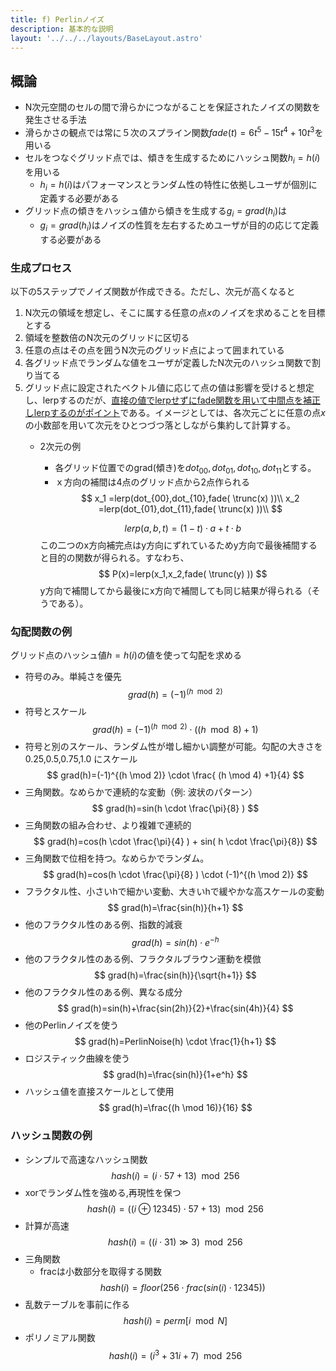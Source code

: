 ```yaml
---
title: f) Perlinノイズ
description: 基本的な説明
layout: '../../../layouts/BaseLayout.astro'
---
```

## 概論
- N次元空間のセルの間で滑らかにつながることを保証されたノイズの関数を発生させる手法
- 滑らかさの観点では常に５次のスプライン関数$fade(t)=6t^5-15t^4+10t^3$を用いる
- セルをつなぐグリッド点では、傾きを生成するためにハッシュ関数$h_i=h(i)$を用いる
  - $h_i=h(i)$はパフォーマンスとランダム性の特性に依拠しユーザが個別に定義する必要がある
- グリッド点の傾きをハッシュ値から傾きを生成する$g_i=grad(h_i)$は
  - $g_i=grad(h_i)$はノイズの性質を左右するためユーザが目的の応じて定義する必要がある

### 生成プロセス
以下の5ステップでノイズ関数が作成できる。ただし、次元が高くなると
1. N次元の領域を想定し、そこに属する任意の点$x$のノイズを求めることを目標とする
2. 領域を整数倍のN次元のグリッドに区切る
3. 任意の点はその点を囲うN次元のグリッド点によって囲まれている
4. 各グリッド点でランダムな値をユーザが定義したN次元のハッシュ関数で割り当てる
5. グリッド点に設定されたベクトル値に応じて点の値は影響を受けると想定し、lerpするのだが、<u>直接の値でlerpせずにfade関数を用いて中間点を補正しlerpするのがポイント</u>である。イメージとしては、各次元ごとに任意の点$x$の小数部を用いて次元をひとつづつ落としながら集約して計算する。
   - 2次元の例
     - 各グリッド位置でのgrad(傾き)を$dot_{00}, dot_{01}, dot_{10}, dot_{11}$とする。
     - ｘ方向の補間は4点のグリッド点から2点作られる
     $$
      x_1 =lerp(dot_{00},dot_{10},fade( \trunc(x) ))\\
      x_2 =lerp(dot_{01},dot_{11},fade( \trunc(x) ))\\
     $$
     
     $$
      lerp(a,b,t) = (1-t) \cdot a+t \cdot b
     $$
     この二つのx方向補完点はy方向にずれているためy方向で最後補間すると目的の関数が得られる。すなわち、
     $$
      P(x)=lerp(x_1,x_2,fade( \trunc(y) ))
     $$
     y方向で補間してから最後にx方向で補間しても同じ結果が得られる（そうである）。

### 勾配関数の例
グリッド点のハッシュ値$h=h(i)$の値を使って勾配を求める
- 符号のみ。単純さを優先
$$
 grad(h)=(-1)^{(h \mod 2)}
$$
- 符号とスケール
$$
 grad(h)=(-1)^{(h \mod 2)} \cdot ( (h \mod 8) +1)
$$
- 符号と別のスケール、ランダム性が増し細かい調整が可能。勾配の大きさを0.25,0.5,0.75,1.0 にスケール
$$
 grad(h)=(-1)^{(h \mod 2)} \cdot \frac{ (h \mod 4) +1}{4}
$$
- 三角関数。なめらかで連続的な変動（例: 波状のパターン）
$$
 grad(h)=sin(h \cdot \frac{\pi}{8} )
$$
- 三角関数の組み合わせ、より複雑で連続的
$$
 grad(h)=cos(h \cdot \frac{\pi}{4} ) + sin( h \cdot \frac{\pi}{8})
$$
- 三角関数で位相を持つ。なめらかでランダム。
$$
 grad(h)=cos(h \cdot \frac{\pi}{8} ) \cdot (-1)^{(h \mod 2)}
$$
- フラクタル性、小さいhで細かい変動、大きいhで緩やかな高スケールの変動
$$
 grad(h)=\frac{sin(h)}{h+1}
$$
- 他のフラクタル性のある例、指数的減衰
$$
 grad(h)=sin(h) \cdot e^{-h}
$$
- 他のフラクタル性のある例、フラクタルブラウン運動を模倣
$$
 grad(h)=\frac{sin(h)}{\sqrt{h+1}}
$$
- 他のフラクタル性のある例、異なる成分
$$
 grad(h)=sin(h)+\frac{sin(2h)}{2}+\frac{sin(4h)}{4}
$$
- 他のPerlinノイズを使う
$$
 grad(h)=PerlinNoise(h) \cdot \frac{1}{h+1}
$$
- ロジスティック曲線を使う
$$
 grad(h)=\frac{sin(h)}{1+e^h}
$$
- ハッシュ値を直接スケールとして使用
$$
 grad(h)=\frac{(h \mod 16)}{16}
$$


### ハッシュ関数の例

- シンプルで高速なハッシュ関数
$$
 hash(i) = (i\cdot57+13) \mod 256
$$
- xorでランダム性を強める,再現性を保つ   
$$
 hash(i) = ((i \oplus 12345) \cdot 57 + 13 ) \mod 256
$$
- 計算が高速
$$
 hash(i) = ((i \cdot 31) \gg 3 ) \mod 256
$$
- 三角関数
  -  fracは小数部分を取得する関数
$$
 hash(i) = floor(256 \cdot frac(sin(i) \cdot 12345 ))
$$
- 乱数テーブルを事前に作る
$$
 hash(i) = perm[i \mod N]
$$
- ポリノミアル関数
$$
 hash(i) = (i^3+31i+7) \mod 256
$$


